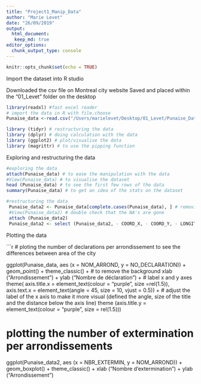 ```yaml
---
title: "Project1_Manip_Data"
author: "Marie Levet"
date: "26/09/2019"
output: 
  html_document:
   keep_md: true
editor_options: 
  chunk_output_type: console
---
```


```r
knitr::opts_chunk$set(echo = TRUE)
```

Import the dataset into R studio 

Downloaded the csv file on Montreal city website 
Saved and placed within the "01_Levet" folder on the desktop

```r
library(readxl) #fast excel reader
# import the data in R with file.choose 
Punaise_data <-read.csv("/Users/marielevet/Desktop/01_Levet/Punaise_Data.csv") # cheated with the path because I could not find another way to import the csv file. 
```

```r
library (tidyr) # restructuring the data
library (dplyr) # doing calculation with the data 
library (ggplot2) # plot/visualise the data
library (magrittr) # to use the pipping function 
```

Exploring and restructuring the data 

```r
#exploring the data
attach(Punaise_data) # to ease the manipulation with the data
#View(Punaise_data) # to visualise the dataset
head (Punaise_data) # to see the first few rows of the data
summary(Punaise_data) # to get an idea of the stats on the dataset 

#restructuring the data
 Punaise_data2 <- Punaise_data[complete.cases(Punaise_data), ] # removing NA's from the dataset
 #View(Punaise_data2) # double check that the NA's are gone
 attach (Punaise_data2)
 Punaise_data2 <- select (Punaise_data2, - COORD_X, - COORD_Y, - LONGITUDE, - LATITUDE) # create a subtract of dataset with columns of interest 
```

Plotting the data 
  
```r
# ploting the number of declarations per arrondissement to see the differences between area of the city 

ggplot(Punaise_data, aes (x = NOM_ARROND, y = NO_DECLARATION)) + 
  geom_point() +
  theme_classic() + # to remove the background 
  xlab ("Arrondissement") + ylab ("Nombre de déclaration") + # label x and y axes
  theme( axis.title.x = element_text(colour = "purple", 
size =rel(1.5)), axis.text.x = element_text(angle = 45, size = 10, vjust = 0.5)) + # adjust the label of the x axis to make it more visual (defined the angle, size of the title and the distance below the axis line) 
theme (axis.title.y = element_text(colour = "purple", size = rel(1.5)))
  
# plotting the number of extermination per arrondissements
ggplot(Punaise_data2, aes (x = NBR_EXTERMIN, y = NOM_ARROND)) +
  geom_boxplot() + 
  theme_classic() +
  xlab ("Nombre d'extermination") + ylab ("Arrondissement")
  